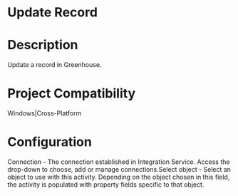 ﻿# Update Record

# Description

Update a record in Greenhouse.

# Project Compatibility

Windows|Cross-Platform

# Configuration

Connection - The
                        connection established in Integration Service. Access the drop-down to
                        choose, add or manage connections.Select object - Select
                        an object to use with this activity. Depending on the object chosen in this
                        field, the activity is populated with property fields specific to that
                        object.
